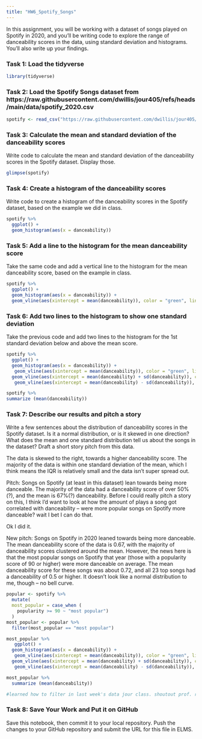 ```yaml
---
title: "HW6_Spotify_Songs"
---
```


In this assignment, you will be working with a dataset of songs played on Spotify in 2020, and you'll be writing code to explore the range of danceability scores in the data, using standard deviation and histograms. You'll also write up your findings.

### Task 1: Load the tidyverse

```r
library(tidyverse)
```

### Task 2: Load the Spotify Songs dataset from https://raw.githubusercontent.com/dwillis/jour405/refs/heads/main/data/spotify_2020.csv

```r
spotify <- read_csv("https://raw.githubusercontent.com/dwillis/jour405/refs/heads/main/data/spotify_2020.csv")

```

### Task 3: Calculate the mean and standard deviation of the danceability scores

Write code to calculate the mean and standard deviation of the danceability scores in the Spotify dataset. Display those.

```r
glimpse(spotify)

```

### Task 4: Create a histogram of the danceability scores

Write code to create a histogram of the danceability scores in the Spotify dataset, based on the example we did in class.

```r
spotify %>% 
  ggplot() + 
  geom_histogram(aes(x = danceability))

```

### Task 5: Add a line to the histogram for the mean danceability score

Take the same code and add a vertical line to the histogram for the mean danceability score, based on the example in class.

```r
spotify %>% 
  ggplot() + 
  geom_histogram(aes(x = danceability)) + 
  geom_vline(aes(xintercept = mean(danceability)), color = "green", linetype = "solid", size = )


```


### Task 6: Add two lines to the histogram to show one standard deviation

Take the previous code and add two lines to the histogram for the 1st standard deviation below and above the mean score.

```r
spotify %>% 
  ggplot() + 
  geom_histogram(aes(x = danceability)) + 
   geom_vline(aes(xintercept = mean(danceability)), color = "green", linetype = "solid", size = 0.5) + 
  geom_vline(aes(xintercept = mean(danceability) + sd(danceability)), color = "blue", linetype = "dashed", size = 0.5) +
   geom_vline(aes(xintercept = mean(danceability) - sd(danceability)), color = "blue", linetype = "dashed", size = 0.5)

spotify %>% 
summarize (mean(danceability))

```

### Task 7: Describe our results and pitch a story

Write a few sentences about the distribution of danceability scores in the Spotify dataset. Is it a normal distribution, or is it skewed in one direction? What does the mean and one standard distribution tell us about the songs in the dataset? Draft a short story pitch from this data.

The data is skewed to the right, towards a higher danceability score. The majority of the data is within one standard deviation of the mean, which I think means the IQR is relatively small and the data isn't super spread out.

Pitch: Songs on Spotify (at least in this dataset) lean towards being more danceable. The majority of the data had a danceability score of over 50%(?), and the mean is 67%(?) danceability. Before I could really pitch a story on this, I think I'd want to look at how the amount of plays a song got correlated with danceability -- were more popular songs on Spotify more danceable? wait I bet I can do that. 

Ok I did it. 

New pitch: Songs on Spotify in 2020 leaned towards being more danceable. The mean danceability score of the data is 0.67, with the majority of danceability scores clustered around the mean. However, the news here is that the most popular songs on Spotify that year (those with a popularity score of 90 or higher) were more danceable on average. The mean danceability score for these songs was about 0.72, and all 23 top songs had a danceability of 0.5 or higher. It doesn't look like a normal distribution to me, though -- no bell curve. 
```r
popular <- spotify %>%
  mutate(
  most_popular = case_when (
    popularity >= 90 ~ "most popular")
  )
most_popular <- popular %>% 
  filter(most_popular == "most popular")
```

```r
most_popular %>% 
   ggplot() + 
  geom_histogram(aes(x = danceability)) + 
   geom_vline(aes(xintercept = mean(danceability)), color = "green", linetype = "solid", size = 0.5) + 
  geom_vline(aes(xintercept = mean(danceability) + sd(danceability)), color = "blue", linetype = "dashed", size = 0.5) +
   geom_vline(aes(xintercept = mean(danceability) - sd(danceability)), color = "blue", linetype = "dashed", size = 0.5)

most_popular %>% 
  summarize (mean(danceability))

#learned how to filter in last week's data jour class. shoutout prof. ryan little!!!
```


### Task 8: Save Your Work and Put it on GitHub

Save this notebook, then commit it to your local repository. Push the changes to your GitHub repository and submit the URL for this file in ELMS.
